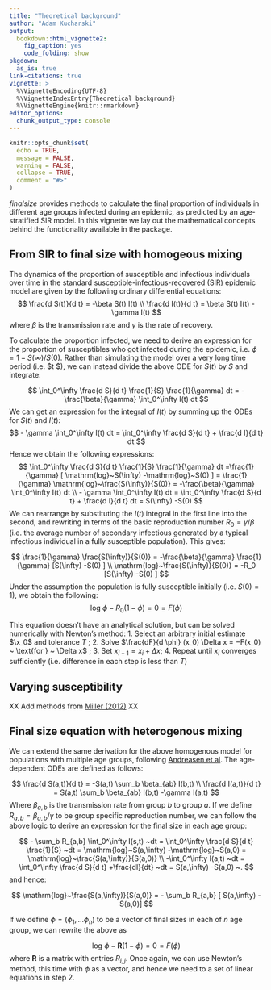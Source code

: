 ```yaml
---
title: "Theoretical background"
author: "Adam Kucharski"
output:
  bookdown::html_vignette2:
    fig_caption: yes
    code_folding: show
pkgdown:
  as_is: true
link-citations: true
vignette: >
  %\VignetteEncoding{UTF-8}
  %\VignetteIndexEntry{Theoretical background}
  %\VignetteEngine{knitr::rmarkdown}
editor_options:
  chunk_output_type: console
---
```


```r
knitr::opts_chunk$set(
  echo = TRUE,
  message = FALSE,
  warning = FALSE,
  collapse = TRUE,
  comment = "#>"
)
```

_finalsize_ provides methods to calculate the final proportion of individuals in different age groups infected during an epidemic, as predicted by an age-stratified SIR model. In this vignette we lay out the mathematical concepts behind the functionality available in the package.

## From SIR to final size with homogeous mixing

The dynamics of the proportion of susceptible and infectious individuals over time in the standard susceptible-infectious-recovered (SIR) epidemic model are given by the following ordinary differential equations:
$$
\frac{d S(t)}{d t} = -\beta S(t) I(t) \\
\frac{d I(t)}{d t}  =  \beta S(t) I(t) -\gamma I(t)
$$
where $\beta$ is the transmission rate and $\gamma$ is the rate of recovery.

To calculate the proportion infected, we need to derive an expression for the proportion of susceptibles who got infected during the epidemic, i.e. $\phi = 1- S(\infty)/S(0)$. Rather than simulating the model over a very long time period (i.e. $t \rightarrow \infty $), we can instead divide the above ODE for $S(t)$ by $S$ and integrate:

$$
\int_0^\infty \frac{d S}{d t} \frac{1}{S} \frac{1}{\gamma} dt = -\frac{\beta}{\gamma} \int_0^\infty I(t) dt
$$
We can get an expression for the integral of $I(t)$ by summing up the ODEs for $S(t)$ and $I(t)$:
$$
- \gamma \int_0^\infty I(t) dt  = \int_0^\infty \frac{d S}{d t} + \frac{d I}{d t} dt
$$
Hence we obtain the following expressions:
$$
\int_0^\infty \frac{d S}{d t} \frac{1}{S} \frac{1}{\gamma} dt =\frac{1}{\gamma} [ \mathrm{log}~S(\infty) -\mathrm{log}~S(0) ] = \frac{1}{\gamma}  \mathrm{log}~\frac{S(\infty)}{S(0)} = -\frac{\beta}{\gamma} \int_0^\infty I(t) dt \\
- \gamma \int_0^\infty I(t) dt  =  \int_0^\infty \frac{d S}{d t} + \frac{d I}{d t} dt = S(\infty) -S(0) 
$$
We can rearrange by substituting the $I(t)$ integral in the first line into the second, and rewriting in terms of the basic reproduction number $R_0 = \gamma/\beta$ (i.e. the average number of secondary infectious generated by a typical infectious individual in a fully susceptible population). This gives:

$$
\frac{1}{\gamma} \frac{S(\infty)}{S(0)} = -\frac{\beta}{\gamma}  \frac{1}{\gamma} [S(\infty) -S(0) ] \\
\mathrm{log}~\frac{S(\infty)}{S(0)}  = -R_0 [S(\infty) -S(0) ]
$$
Under the assumption the population is fully susceptible initially (i.e. $S(0)=1$), we obtain the following:
$$
\mathrm{log}~\phi  -R_0 (1-\phi) = 0 = F(\phi)
$$

This equation doesn't have an analytical solution, but can be solved numerically with Newton’s method:
1. Select an arbitrary initial estimate $\x_0$ and tolerance $T$ ;
2. Solve $\frac{dF}{d \phi} (x_0) \Delta x = −F(x_0) ~ \text{for } ~ \Delta x$ ;
3. Set $x_{i+1} = x_i + \Delta x$;
4. Repeat until $x_i$ converges sufficiently (i.e. difference in each step is less than $T$)

## Varying susceptibility

XX Add methods from [Miller (2012)](https://www.ncbi.nlm.nih.gov/pmc/articles/PMC3506030/) XX

## Final size equation with heterogenous mixing

We can extend the same derivation for the above homogenous model for populations with multiple age groups, following [Andreasen et al](about:blank). The age-dependent ODEs are defined as follows:

$$
\frac{d S(a,t)}{d t} = -S(a,t) \sum_b \beta_{ab} I(b,t) \\
\frac{d I(a,t)}{d t}  =  S(a,t) \sum_b \beta_{ab} I(b,t) -\gamma I(a,t)
$$
Where $\beta_{a,b}$ is the transmission rate from group $b$ to group $a$. If we define $R_{a,b} =\beta_{a,b}/\gamma$ to be group specific reproduction number, we can follow the above logic to derive an expression for the final size in each age group:

$$
- \sum_b R_{a,b}  \int_0^\infty I(s,t)  ~dt  = \int_0^\infty \frac{d S}{d t} \frac{1}{S} ~dt = \mathrm{log}~S(a,\infty) -\mathrm{log}~S(a,0) = \mathrm{log}~\frac{S(a,\infty)}{S(a,0)}  \\
 -\int_0^\infty I(a,t)  ~dt = \int_0^\infty \frac{d S}{d t} +\frac{dI}{dt} ~dt = S(a,\infty) -S(a,0)  ~.
$$
and hence:

$$
\mathrm{log}~\frac{S(a,\infty)}{S(a,0)}  = - \sum_b R_{a,b} [ S(a,\infty) -S(a,0)]
$$

If we define $\phi = (\phi_1, ... \phi_n)$ to be a vector of final sizes in each of $n$ age group, we can rewrite the above as

$$
\mathrm{log}~\phi  -\mathbf{R} (1-\phi) = 0 = F(\phi)
$$
where $\mathbf{R}$ is a matrix with entries $R_{i,j}$. Once again, we can use Newton's method, this time with $\phi$ as a vector, and hence we need to a set of linear equations in step 2.

